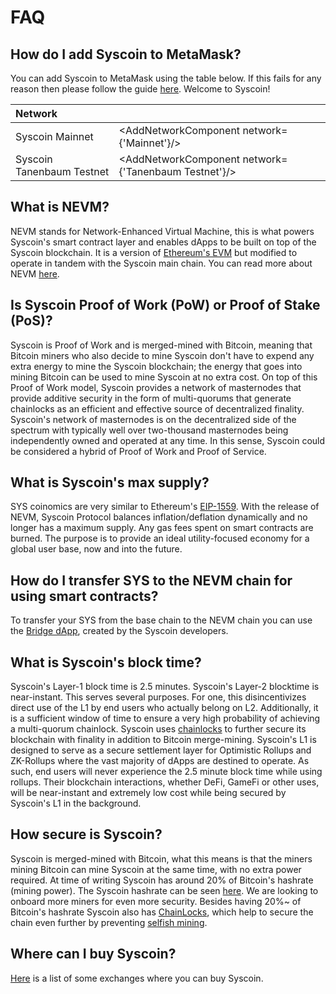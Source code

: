 


# FAQ

## How do I add Syscoin to MetaMask?

You can add Syscoin to MetaMask using the table below. If this fails for any reason then please follow the guide [here](/docs/guides/nevm/metamask). Welcome to Syscoin!

| Network                   |                                                      |
| :------------------------ | ---------------------------------------------------- |
| Syscoin Mainnet           | <AddNetworkComponent network={'Mainnet'}/>           |
| Syscoin Tanenbaum Testnet | <AddNetworkComponent network={'Tanenbaum Testnet'}/> |



## What is NEVM?

NEVM stands for Network-Enhanced Virtual Machine, this is what powers Syscoin's smart contract layer and enables dApps to be built on top of the Syscoin blockchain. It is a version of [Ethereum's EVM](https://ethereum.org/en/developers/docs/evm/) but modified to operate in tandem with the Syscoin main chain. You can read more about NEVM [here](/docs/tech/nevm).

## Is Syscoin Proof of Work (PoW) or Proof of Stake (PoS)?

Syscoin is Proof of Work and is merged-mined with Bitcoin, meaning that Bitcoin miners who also decide to mine Syscoin don't have to expend any extra energy to mine the Syscoin blockchain; the energy that goes into mining Bitcoin can be used to mine Syscoin at no extra cost. On top of this Proof of Work model, Syscoin provides a network of masternodes that provide additive security in the form of multi-quorums that generate chainlocks as an efficient and effective source of decentralized finality. Syscoin's network of masternodes is on the decentralized side of the spectrum with typically well over two-thousand masternodes being independently owned and operated at any time. In this sense, Syscoin could be considered a hybrid of Proof of Work and Proof of Service.

## What is Syscoin's max supply?

SYS coinomics are very similar to Ethereum's [EIP-1559](https://eips.ethereum.org/EIPS/eip-1559). With the release of NEVM, Syscoin Protocol balances inflation/deflation dynamically and no longer has a maximum supply. Any gas fees spent on smart contracts are burned. The purpose is to provide an ideal utility-focused economy for a global user base, now and into the future.

## How do I transfer SYS to the NEVM chain for using smart contracts?

To transfer your SYS from the base chain to the NEVM chain you can use the [Bridge dApp](https://bridge.syscoin.org/), created by the Syscoin developers.

## What is Syscoin's block time?

Syscoin's Layer-1 block time is 2.5 minutes. Syscoin's Layer-2 blocktime is near-instant. This serves several purposes. For one, this disincentivizes direct use of the L1 by end users who actually belong on L2. Additionally, it is a sufficient window of time to ensure a very high probability of achieving a multi-quorum chainlock. Syscoin uses [chainlocks](/docs/tech/chainlocks) to further secure its blockchain with finality in addition to Bitcoin merge-mining. Syscoin's L1 is designed to serve as a secure settlement layer for Optimistic Rollups and ZK-Rollups where the vast majority of dApps are destined to operate. As such, end users will never experience the 2.5 minute block time while using rollups. Their blockchain interactions, whether DeFi, GameFi or other uses, will be near-instant and extremely low cost while being secured by Syscoin's L1 in the background.

## How secure is Syscoin?

Syscoin is merged-mined with Bitcoin, what this means is that the miners mining Bitcoin can mine Syscoin at the same time, with no extra power required. At time of writing Syscoin has around 20% of Bitcoin's hashrate (mining power). The Syscoin hashrate can be seen [here](https://www.coinwarz.com/mining/syscoin/hashrate-chart). We are looking to onboard more miners for even more security. Besides having 20%~ of Bitcoin's hashrate Syscoin also has [ChainLocks](/docs/tech/chainlocks), which help to secure the chain even further by preventing [selfish mining](https://www.investopedia.com/terms/s/selfish-mining.asp).



## Where can I buy Syscoin?

[Here](https://www.coingecko.com/en/coins/syscoin#markets) is a list of some exchanges where you can buy Syscoin.
